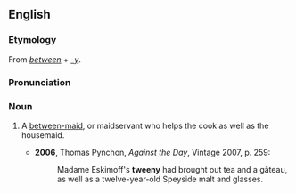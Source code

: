 ==English==
===Etymology===
From ''[[between]]'' + ''[[-y]]''.

===Pronunciation===
{{IPA|/ˈtwiːni/}}

===Noun===
{{en-noun|tweenies}}

# {{historical}} A [[between-maid]], or maidservant who helps the cook as well as the housemaid.
#*'''2006''', Thomas Pynchon, ''Against the Day'', Vintage 2007, p. 259:
#*:Madame Eskimoff's '''tweeny''' had brought out tea and a gâteau, as well as a twelve-year-old Speyside malt and glasses.